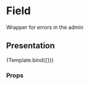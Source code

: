 

<Meta title="Django admin/ErrorList" component={ErrorList} />

# Field

Wrapper for errors in the admin


## Presentation

<Canvas>
  <Story
    name="Default"
    args={{
      classNamePrefix: 'prefix',
      classNameModifier: 'custom',
      children: ['Error #1', 'Error #2'],
    }}
  >
    {Template.bind({})}
  </Story>
</Canvas>

### Props

<ArgsTable story="Default" />
